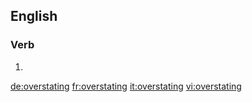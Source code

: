 ==English==

===Verb===
{{head|en}}

# {{present participle of|overstate}}

[[de:overstating]]
[[fr:overstating]]
[[it:overstating]]
[[vi:overstating]]